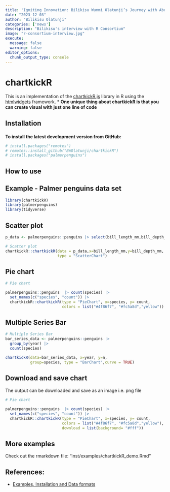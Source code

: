 ```yaml
---
title: 'Igniting Innovation: Bilikisu Wunmi Olatunji’s Journey with Abuja’s Thriving R User Community'
date: "2023-12-03"
author: "Bilikisu Olatunji"
categories: ['news']
description: "Bilikisu's interview with R Consortium"
image: "r-consortium-interview.jpg"
execute: 
  message: false
  warning: false
editor_options: 
  chunk_output_type: console
---
```


# chartkickR

This is an implementation of the [chartkickR.js](https://chartkickR.com/) library in R using the [htmlwidgets](https://github.com/ramnathv/htmlwidgets) framework. \* **One unique thing about chartkickR is that you can create visual with just one line of code**

<h2 id="install">

Installation

</h2>

**To install the latest development version from GitHub:**

``` r
# install.packages("remotes")
# remotes::install_github("BWOlatunji/chartkickR")
# install.packages("palmerpenguins")
```

<h2 id="usage">

How to use

</h2>

## Example - Palmer penguins data set

``` r

library(chartkickR)
library(palmerpenguins)
library(tidyverse)
```

## Scatter plot

``` r
p_data <- palmerpenguins::penguins |> select(bill_length_mm,bill_depth_mm)

# Scatter plot
chartkickR::chartkickR(data = p_data,x=bill_length_mm,y=bill_depth_mm,
                       type = "ScatterChart")
```

## Pie chart

``` r
# Pie chart             

palmerpenguins::penguins  |> count(species) |> 
  set_names(c("species", "count")) |> 
  chartkickR::chartkickR(type = "PieChart", x=species, y= count,
                         colors = list("#4f86f7", "#fc5a8d","yellow"))
```

## Multiple Series Bar

``` r
# Multiple Series Bar
bar_series_data <- palmerpenguins::penguins |> 
  group_by(year) |> 
  count(species)

chartkickR(data=bar_series_data, x=year, y=n,
           group=species, type = "BarChart",curve = TRUE)
```

## Download and save chart

The output can be downloaded and save as an image i.e. png file

``` r
# Pie chart             
                       
palmerpenguins::penguins  |> count(species) |> 
  set_names(c("species", "count")) |> 
  chartkickR::chartkickR(type = "PieChart", x=species, y= count,
                         colors = list("#4f86f7", "#fc5a8d","yellow"),
                         download = list(background= "#fff"))
```

## More examples

Check out the rmarkdown file: "inst/examples/chartkickR_demo.Rmd"

## References:

-   [Examples, Installation and Data formats](https://github.com/ankane/chartkickR.js)
